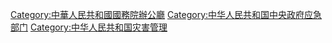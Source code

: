 {{Catmore}}

[[Category:中華人民共和國國務院辦公廳|Category:中華人民共和國國務院辦公廳]]
[[Category:中华人民共和国中央政府应急部门|Category:中华人民共和国中央政府应急部门]]
[[Category:中华人民共和国灾害管理|Category:中华人民共和国灾害管理]]